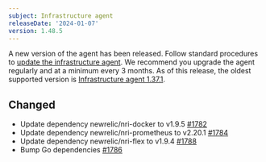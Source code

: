 ```yaml
---
subject: Infrastructure agent
releaseDate: '2024-01-07'
version: 1.48.5
---
```


A new version of the agent has been released. Follow standard procedures to [update the infrastructure agent](https://docs.newrelic.com/docs/infrastructure/install-configure-manage-infrastructure/update-or-uninstall/update-infrastructure-agent). We recommend you upgrade the agent regularly and at a minimum every 3 months. As of this release, the oldest supported version is [Infrastructure agent 1.37.1](https://docs.newrelic.com/docs/release-notes/infrastructure-release-notes/infrastructure-agent-release-notes/new-relic-infrastructure-agent-1371/).

## Changed

* Update dependency newrelic/nri-docker to v1.9.5 [#1782](https://github.com/newrelic/infrastructure-agent/pull/1782)
* Update dependency newrelic/nri-prometheus to v2.20.1 [#1784](https://github.com/newrelic/infrastructure-agent/pull/1784)
* Update dependency newrelic/nri-flex to v1.9.4 [#1788](https://github.com/newrelic/infrastructure-agent/pull/1788)
* Bump Go dependencies [#1786](https://github.com/newrelic/infrastructure-agent/pull/1786)
